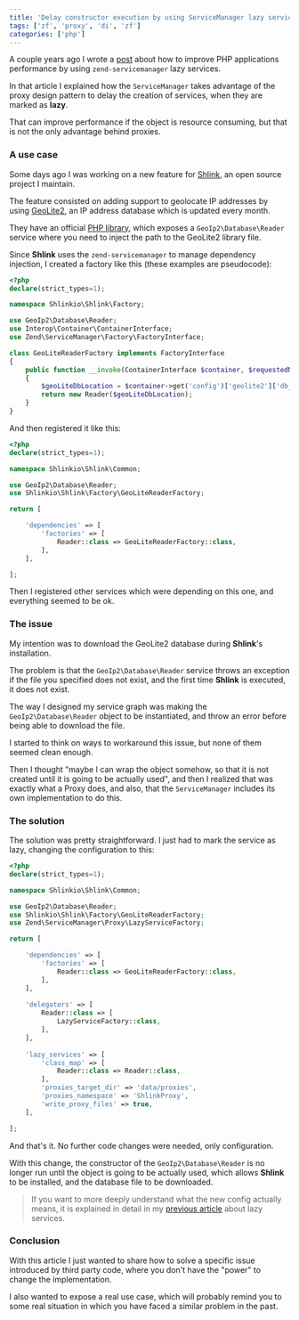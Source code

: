 ```yaml
---
title: 'Delay constructor execution by using ServiceManager lazy services'
tags: ['zf', 'proxy', 'di', 'zf']
categories: ['php']
---
```


A couple years ago I wrote a [post](/2016/06/12/using-service-manager-3-lazy-services-to-improve-your-php-application-performance/) about how to improve PHP applications performance by using `zend-servicemanager` lazy services.

In that article I explained how the `ServiceManager` takes advantage of the proxy design pattern to delay the creation of services, when they are marked as **lazy**.

That can improve performance if the object is resource consuming, but that is not the only advantage behind proxies.

### A use case

Some days ago I was working on a new feature for [Shlink](https://shlink.io), an open source project I maintain.

The feature consisted on adding support to geolocate IP addresses by using [GeoLite2](https://dev.maxmind.com/geoip/geoip2/geolite2/), an IP address database which is updated every month.

They have an official [PHP library](https://github.com/maxmind/GeoIP2-php), which exposes a `GeoIp2\Database\Reader` service where you need to inject the path to the GeoLite2 library file.

Since **Shlink** uses the `zend-servicemanager` to manage dependency injection, I created a factory like this (these examples are pseudocode):

```php
<?php
declare(strict_types=1);

namespace Shlinkio\Shlink\Factory;

use GeoIp2\Database\Reader;
use Interop\Container\ContainerInterface;
use Zend\ServiceManager\Factory\FactoryInterface;

class GeoLiteReaderFactory implements FactoryInterface
{
    public function __invoke(ContainerInterface $container, $requestedName, array $options = null)
    {
        $geoLiteDbLocation = $container->get('config')['geolite2']['db_location'] ?? '';
        return new Reader($geoLiteDbLocation);
    }
}
```

And then registered it like this:

```php
<?php
declare(strict_types=1);

namespace Shlinkio\Shlink\Common;

use GeoIp2\Database\Reader;
use Shlinkio\Shlink\Factory\GeoLiteReaderFactory;

return [

    'dependencies' => [
        'factories' => [
            Reader::class => GeoLiteReaderFactory::class,
        ],
    ],

];
```

Then I registered other services which were depending on this one, and everything seemed to be ok.

### The issue

My intention was to download the GeoLite2 database during **Shlink**'s installation.

The problem is that the `GeoIp2\Database\Reader` service throws an exception if the file you specified does not exist, and the first time **Shlink** is executed, it does not exist.

The way I designed my service graph was making the `GeoIp2\Database\Reader` object to be instantiated, and throw an error before being able to download the file.

I started to think on ways to workaround this issue, but none of them seemed clean enough.

Then I thought "maybe I can wrap the object somehow, so that it is not created until it is going to be actually used", and then I realized that was exactly what a Proxy does, and also, that the `ServiceManager` includes its own implementation to do this.

### The solution

The solution was pretty straightforward. I just had to mark the service as lazy, changing the configuration to this:

```php
<?php
declare(strict_types=1);

namespace Shlinkio\Shlink\Common;

use GeoIp2\Database\Reader;
use Shlinkio\Shlink\Factory\GeoLiteReaderFactory;
use Zend\ServiceManager\Proxy\LazyServiceFactory;

return [

    'dependencies' => [
        'factories' => [
            Reader::class => GeoLiteReaderFactory::class,
        ],
    ],
    
    'delegators' => [
        Reader::class => [
            LazyServiceFactory::class,
        ],
    ],
    
    'lazy_services' => [
        'class_map' => [
            Reader::class => Reader::class,
        ],
        'proxies_target_dir' => 'data/proxies',
        'proxies_namespace' => 'ShlinkProxy',
        'write_proxy_files' => true,
    ],

];
```

And that's it. No further code changes were needed, only configuration.

With this change, the constructor of the `GeoIp2\Database\Reader` is no longer run until the object is going to be actually used, which allows **Shlink** to be installed, and the database file to be downloaded.

> If you want to more deeply understand what the new config actually means, it is explained in detail in my [previous article](/2016/06/12/using-service-manager-3-lazy-services-to-improve-your-php-application-performance/) about lazy services.

### Conclusion

With this article I just wanted to share how to solve a specific issue introduced by third party code, where you don't have the "power" to change the implementation.

I also wanted to expose a real use case, which will probably remind you to some real situation in which you have faced a similar problem in the past.
